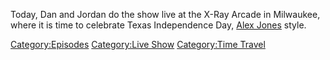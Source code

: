 {{DEFAULTSORT:
    #_EPISODE_0783:March 2, 2006 (Live)
}}{{Episode
    | title           = March 2, 2006 (Live)
    | caption         = Listen to this episode on [https://knowledgefight.libsyn.com/783-march-2-2006-live Libsyn] [https://open.spotify.com/episode/4jvtCKzyLySRVNwaz9ZQZn Spotify], Read the [[Transcript/783: March 2, 2006 (Live)|Unofficial Transcript]], View discussion on [https://reddit.com/11josug Reddit]
    | episodeNumber   = 783
    | length          = 01:16:11
    | airDate         = March 6, 2023
    | coverageDate    = March 2, 2006
    | episodeType     = [[:Category:Live Show|Live Show]], [[:Category:Time Travel|Time Travel]]
    | appearance      = [[Ron Paul]], [[Ted Anderson]], [[Antonella Carpenter]]
    | previousEpisode = [[782: February 26, 2023]]
    | nextEpisode     = [[784: August 9, 2013 (Live)]]
}}

{{Stub}}

Today, Dan and Jordan do the show live at the X-Ray Arcade in Milwaukee, where it is time to celebrate Texas Independence Day, [[Alex Jones]] style.

[[Category:Episodes]]
[[Category:Live Show]]
[[Category:Time Travel]]
